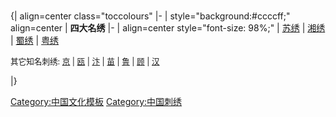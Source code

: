 <br clear=all>
{| align=center class="toccolours"
|-
| style="background:#ccccff;" align=center | '''四大名绣'''
|-
| align=center style="font-size: 98%;" | [[苏绣]] | [[湘绣]] | [[蜀绣]] | [[粤绣]]
<tr align="center" style="background:#ccccff" width="87%">
<td><span style="font-size:90%;">其它知名刺绣: [[京绣|京]] | [[瓯绣|瓯]] | [[汴绣|汴]] | [[苗绣|苗]] | [[鲁绣|鲁]] | [[顾绣|顾]] | [[汉绣|汉]]</span></td>
</tr>
</font>
|}
<noinclude>
[[Category:中国文化模板]]
[[Category:中国刺绣]]
</noinclude>